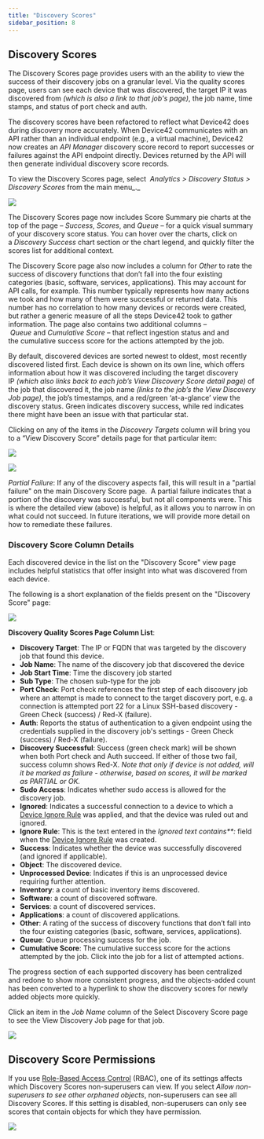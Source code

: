 ```yaml
---
title: "Discovery Scores"
sidebar_position: 8
---
```


## Discovery Scores

The Discovery Scores page provides users with an the ability to view the success of their discovery jobs on a granular level. Via the quality scores page, users can see each device that was discovered, the target IP it was discovered from _(which is also a link to that job's page)_, the job name, time stamps, and status of port check and auth.

The discovery scores have been refactored to reflect what Device42 does during discovery more accurately. When Device42 communicates with an API rather than an individual endpoint (e.g., a virtual machine), Device42 now creates an _API Manager_ discovery score record to report successes or failures against the API endpoint directly. Devices returned by the API will then generate individual discovery score records.

To view the Discovery Scores page, select  _Analytics > Discovery Status > Discovery Scores_ from the main menu_._

![](/assets/images/Discovery-scores-pie-charts-2.png)

The Discovery Scores page now includes Score Summary pie charts at the top of the page – _Success_, _Scores_, and _Queue_ – for a quick visual summary of your discovery score status. You can hover over the charts, click on a _Discovery Success_ chart section or the chart legend, and quickly filter the scores list for additional context.

The Discovery Score page also now includes a column for _Other_ to rate the success of discovery functions that don’t fall into the four existing categories (basic, software, services, applications). This may account for API calls, for example. This number typically represents how many actions we took and how many of them were successful or returned data. This number has no correlation to how many devices or records were created, but rather a generic measure of all the steps Device42 took to gather information. The page also contains two additional columns – _Queue_ and _Cumulative_ _Score_ – that reflect ingestion status and and the cumulative success score for the actions attempted by the job.

By default, discovered devices are sorted newest to oldest, most recently discovered listed first. Each device is shown on its own line, which offers information about how it was discovered including the target discovery IP _(which also links back to each job’s View Discovery Score detail page)_ of the job that discovered it, the job name _(links to the job’s the View Discovery Job page)_, the job’s timestamps, and a red/green ‘at-a-glance’ view the discovery status. Green indicates discovery success, while red indicates there might have been an issue with that particular stat.

Clicking on any of the items in the _Discovery Targets_ column will bring you to a “View Discovery Score” details page for that particular item:

![](/assets/images/WEB-372_Discovery-Score-Detail.png)

![](/assets/images/Discovery-scores-page-1.png)

_Partial Failure_: If any of the discovery aspects fail, this will result in a "partial failure" on the main Discovery Score page.  A partial failure indicates that a portion of the discovery was successful, but not all components were. This is where the detailed view (above) is helpful, as it allows you to narrow in on what could not succeed. In future iterations, we will provide more detail on how to remediate these failures.

### Discovery Score Column Details

Each discovered device in the list on the "Discovery Score" view page includes helpful statistics that offer insight into what was discovered from each device.

The following is a short explanation of the fields present on the "Discovery Score" page:

![](/assets/images/Discovery-scores-pie-charts-2-1.png)

**Discovery Quality Scores Page Column List**: 

- **Discovery Target**: The IP or FQDN that was targeted by the discovery job that found this device. 
- **Job Name**: The name of the discovery job that discovered the device 
- **Job Start Time**: Time the discovery job started 
- **Sub Type**: The chosen sub-type for the job 
- **Port Check**: Port check references the first step of each discovery job where an attempt is made to connect to the target discovery port, e.g. a connection is attempted port 22 for a Linux SSH-based discovery - Green Check (success) / Red-X (failure). 
- **Auth**: Reports the status of authentication to a given endpoint using the credentials supplied in the discovery job's settings - Green Check (success) / Red-X (failure). 
- **Discovery Successful**: Success (green check mark) will be shown when both Port check and Auth succeed. If either of those two fail, success column shows Red-X. _Note that only if device is not added, will it be marked as failure - otherwise, based on scores, it will be marked as PARTIAL or OK._ 
- **Sudo Access**: Indicates whether sudo access is allowed for the discovery job. 
- **Ignored**: Indicates a successful connection to a device to which a [Device Ignore Rule](../../infrastructure-management/devices/device-ignore-rules.md) was applied, and that the device was ruled out and ignored. 
- **Ignore Rule**: This is the text entered in the _Ignored text contains**:_ field when the [Device Ignore Rule](../../infrastructure-management/devices/device-ignore-rules.md) was created. 
- **Success**: Indicates whether the device was successfully discovered (and ignored if applicable). 
- **Object**: The discovered device. 
- **Unprocessed Device**: Indicates if this is an unprocessed device requiring further attention. 
- **Inventory**: a count of basic inventory items discovered. 
- **Software**: a count of discovered software. 
- **Services**: a count of discovered services. 
- **Applications**: a count of discovered applications. 
- **Other**: A rating of the success of discovery functions that don’t fall into the four existing categories (basic, software, services, applications). 
- **Queue**: Queue processing success for the job. 
- **Cumulative Score**: The cumulative success score for the actions attempted by the job. Click into the job for a list of attempted actions.

The progress section of each supported discovery has been centralized and redone to show more consistent progress, and the objects-added count has been converted to a hyperlink to show the discovery scores for newly added objects more quickly.

Click an item in the _Job Name_ column of the Select Discovery Score page to see the View Discovery Job page for that job.

![](/assets/images/16.15.00_Discovery-Scores-2.png)

## Discovery Score Permissions

If you use [Role-Based Access Control](/administration/role-based-access-control/role-based-permissions-and-access.mdx) (RBAC), one of its settings affects which Discovery Scores non-superusers can view. If you select _Allow non-superusers to see other orphaned objects_, non-superusers can see all Discovery Scores. If this setting is disabled, non-superusers can only see scores that contain objects for which they have permission.

![](/assets/images/D42-28195_RBACdisc-scores.png)
